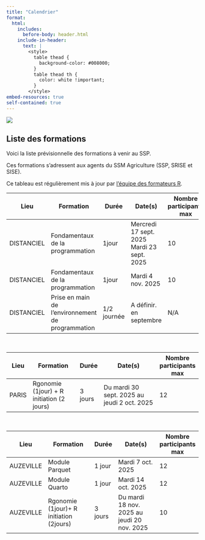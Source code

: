 ```yaml
---
title: "Calendrier"
format:
  html:
    includes:
      before-body: header.html
    include-in-header: 
      text: |
        <style>
          table thead {
            background-color: #008000;
          }
          table thead th {
            color: white !important;
          }
        </style>
embed-resources: true
self-contained: true
---
```


![](../img/bandeau_agreste.jpg)

## Liste des formations

Voici la liste prévisionnelle des formations à venir au SSP.\

Ces formations s'adressent aux agents du SSM Agriculture (SSP, SRISE et SISE).  

Ce tableau est régulièrement mis à jour par [l'équipe des formateurs R](https://github.com/orgs/SSM-Agriculture/teams/equipe_r).  


| Lieu       | Formation                                         | Durée       | Date(s)                                        | Nombre participants max |
|------------|---------------------------------------------------|-------------|------------------------------------------------|-------------------------|
| DISTANCIEL | Fondamentaux de la programmation                  | 1jour       | Mercredi 17 sept. 2025 <br>Mardi 23 sept. 2025  | 10                      |
| DISTANCIEL | Fondamentaux de la programmation                  | 1jour       | Mardi 4 nov. 2025                              | 10                      |
| DISTANCIEL | Prise en main de l'environnement de programmation | 1/2 journée | A définir. en septembre                        | N/A                     |

<br>

| Lieu  | Formation                          | Durée   | Date(s)                                        | Nombre participants max |
|-------|------------------------------------|---------|------------------------------------------------|-------------------------|
| PARIS | Rgonomie (1jour) + R initiation (2 jours) | 3 jours | Du mardi 30 sept. 2025 au jeudi 2 oct. 2025 <br>   | 12                      |

<br>

| Lieu      | Formation                               | Durée   | Date(s)                                  | Nombre participants max |
|-----------|-----------------------------------------|---------|------------------------------------------|-------------------------|
| AUZEVILLE | Module Parquet                          | 1 jour  | Mardi 7 oct. 2025                        | 12                      |
| AUZEVILLE | Module Quarto                           | 1 jour  | Mardi 14 oct. 2025                        | 12                      |
| AUZEVILLE | Rgonomie (1jour)+ R initiation (2jours) | 3 jours | Du mardi 18 nov. 2025 au jeudi 20 nov. 2025  | 10                      |